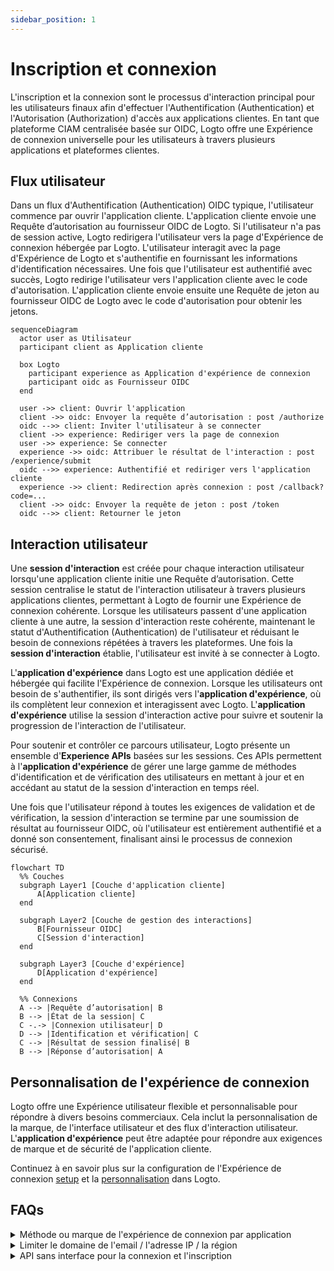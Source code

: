 ```yaml
---
sidebar_position: 1
---
```


# Inscription et connexion

L'inscription et la connexion sont le processus d'interaction principal pour les utilisateurs finaux afin d'effectuer l'Authentification (Authentication) et l'Autorisation (Authorization) d'accès aux applications clientes. En tant que plateforme CIAM centralisée basée sur OIDC, Logto offre une Expérience de connexion universelle pour les utilisateurs à travers plusieurs applications et plateformes clientes.

## Flux utilisateur

Dans un flux d'Authentification (Authentication) OIDC typique, l'utilisateur commence par ouvrir l'application cliente. L'application cliente envoie une Requête d’autorisation au fournisseur OIDC de Logto. Si l'utilisateur n'a pas de session active, Logto redirigera l'utilisateur vers la page d'Expérience de connexion hébergée par Logto. L'utilisateur interagit avec la page d'Expérience de Logto et s'authentifie en fournissant les informations d'identification nécessaires. Une fois que l'utilisateur est authentifié avec succès, Logto redirige l'utilisateur vers l'application cliente avec le code d'autorisation. L'application cliente envoie ensuite une Requête de jeton au fournisseur OIDC de Logto avec le code d'autorisation pour obtenir les jetons.

```mermaid
sequenceDiagram
  actor user as Utilisateur
  participant client as Application cliente

  box Logto
    participant experience as Application d'expérience de connexion
    participant oidc as Fournisseur OIDC
  end

  user ->> client: Ouvrir l'application
  client ->> oidc: Envoyer la requête d’autorisation : post /authorize
  oidc -->> client: Inviter l'utilisateur à se connecter
  client ->> experience: Rediriger vers la page de connexion
  user ->> experience: Se connecter
  experience ->> oidc: Attribuer le résultat de l'interaction : post /experience/submit
  oidc -->> experience: Authentifié et rediriger vers l'application cliente
  experience ->> client: Redirection après connexion : post /callback?code=...
  client ->> oidc: Envoyer la requête de jeton : post /token
  oidc -->> client: Retourner le jeton
```

## Interaction utilisateur

Une **session d'interaction** est créée pour chaque interaction utilisateur lorsqu'une application cliente initie une Requête d’autorisation. Cette session centralise le statut de l'interaction utilisateur à travers plusieurs applications clientes, permettant à Logto de fournir une Expérience de connexion cohérente. Lorsque les utilisateurs passent d'une application cliente à une autre, la session d'interaction reste cohérente, maintenant le statut d'Authentification (Authentication) de l'utilisateur et réduisant le besoin de connexions répétées à travers les plateformes. Une fois la **session d'interaction** établie, l'utilisateur est invité à se connecter à Logto.

L'**application d'expérience** dans Logto est une application dédiée et hébergée qui facilite l'Expérience de connexion. Lorsque les utilisateurs ont besoin de s'authentifier, ils sont dirigés vers l'**application d'expérience**, où ils complètent leur connexion et interagissent avec Logto. L'**application d'expérience** utilise la session d'interaction active pour suivre et soutenir la progression de l'interaction de l'utilisateur.

Pour soutenir et contrôler ce parcours utilisateur, Logto présente un ensemble d'**Experience APIs** basées sur les sessions. Ces APIs permettent à l'**application d'expérience** de gérer une large gamme de méthodes d'identification et de vérification des utilisateurs en mettant à jour et en accédant au statut de la session d'interaction en temps réel.

Une fois que l'utilisateur répond à toutes les exigences de validation et de vérification, la session d'interaction se termine par une soumission de résultat au fournisseur OIDC, où l'utilisateur est entièrement authentifié et a donné son consentement, finalisant ainsi le processus de connexion sécurisé.

```mermaid
flowchart TD
  %% Couches
  subgraph Layer1 [Couche d'application cliente]
      A[Application cliente]
  end

  subgraph Layer2 [Couche de gestion des interactions]
      B[Fournisseur OIDC]
      C[Session d'interaction]
  end

  subgraph Layer3 [Couche d'expérience]
      D[Application d'expérience]
  end

  %% Connexions
  A --> |Requête d’autorisation| B
  B --> |État de la session| C
  C -.-> |Connexion utilisateur| D
  D --> |Identification et vérification| C
  C --> |Résultat de session finalisé| B
  B --> |Réponse d’autorisation| A
```

## Personnalisation de l'expérience de connexion

Logto offre une Expérience utilisateur flexible et personnalisable pour répondre à divers besoins commerciaux. Cela inclut la personnalisation de la marque, de l'interface utilisateur et des flux d'interaction utilisateur. L'**application d'expérience** peut être adaptée pour répondre aux exigences de marque et de sécurité de l'application cliente.

Continuez à en savoir plus sur la configuration de l'Expérience de connexion [setup](/end-user-flows/sign-up-and-sign-in/sign-up) et la [personnalisation](/customization) dans Logto.

## FAQs

<details>
  <summary>Méthode ou marque de l'expérience de connexion par application</summary>

Pour les applications qui nécessitent des Expériences (expériences) de connexion ou un branding différents, Logto prend également en charge la personnalisation par application. Consultez les [paramètres de l'application](/customization/match-your-brand/#app-specific-branding) pour plus de détails.

</details>
<details>
  <summary>Limiter le domaine de l'email / l'adresse IP / la région</summary>

Pour le contrôle d'accès basé sur les attributs, par exemple, limiter la connexion en fonction du domaine de l'email, de l'adresse IP ou de la région, vous pouvez utiliser la fonctionnalité [Revendications de jeton personnalisées](/developers/custom-token-claims/) dans Logto pour rejeter ou autoriser les Requêtes d’autorisation (requêtes d’autorisation) en fonction des attributs de l'utilisateur.

</details>
<details>
  <summary>API sans interface pour la connexion et l'inscription</summary>

Actuellement, Logto ne fournit pas d'API sans interface pour la connexion et l'inscription. Cependant, vous pouvez apporter votre propre interface de connexion en utilisant la fonctionnalité [Apportez votre propre interface](/customization/bring-your-ui/) pour personnaliser l'Expérience de connexion et d'inscription.

</details>

